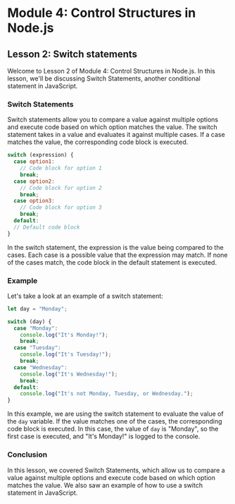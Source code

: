 # Module 4: Control Structures in Node.js

## Lesson 2: Switch statements

Welcome to Lesson 2 of Module 4: Control Structures in Node.js. In this lesson, we'll be discussing Switch Statements, another conditional statement in JavaScript.

### Switch Statements

Switch statements allow you to compare a value against multiple options and execute code based on which option matches the value. The switch statement takes in a value and evaluates it against multiple cases. If a case matches the value, the corresponding code block is executed.

```javascript
switch (expression) {
  case option1:
    // Code block for option 1
    break;
  case option2:
    // Code block for option 2
    break;
  case option3:
    // Code block for option 3
    break;
  default:
  // Default code block
}
```

In the switch statement, the expression is the value being compared to the cases. Each case is a possible value that the expression may match. If none of the cases match, the code block in the default statement is executed.

### Example

Let's take a look at an example of a switch statement:

```javascript
let day = "Monday";

switch (day) {
  case "Monday":
    console.log("It's Monday!");
    break;
  case "Tuesday":
    console.log("It's Tuesday!");
    break;
  case "Wednesday":
    console.log("It's Wednesday!");
    break;
  default:
    console.log("It's not Monday, Tuesday, or Wednesday.");
}
```

In this example, we are using the switch statement to evaluate the value of the `day` variable. If the value matches one of the cases, the corresponding code block is executed. In this case, the value of `day` is "Monday", so the first case is executed, and "It's Monday!" is logged to the console.

### Conclusion

In this lesson, we covered Switch Statements, which allow us to compare a value against multiple options and execute code based on which option matches the value. We also saw an example of how to use a switch statement in JavaScript.
